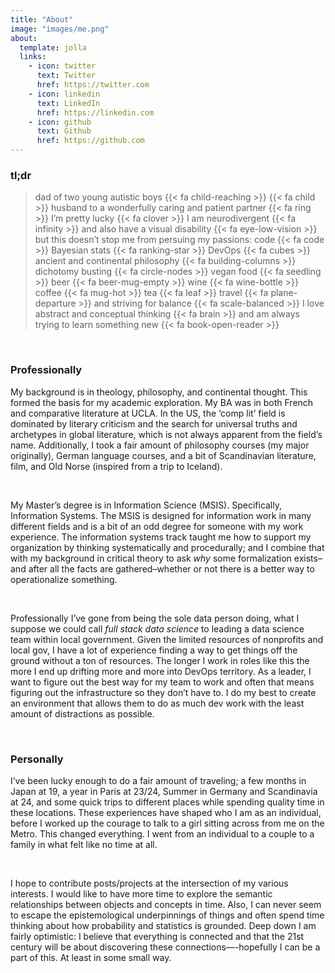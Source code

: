 ```yaml
---
title: "About"
image: "images/me.png"
about:
  template: jolla
  links:
    - icon: twitter
      text: Twitter
      href: https://twitter.com
    - icon: linkedin
      text: LinkedIn
      href: https://linkedin.com
    - icon: github
      text: Github
      href: https://github.com
---
```


### tl;dr

> dad of two young autistic boys {{< fa child-reaching >}} {{< fa child >}} husband to a wonderfully caring and patient partner {{< fa ring >}} I'm pretty lucky {{< fa clover >}} I am neurodivergent {{< fa infinity >}} and also have a visual disability {{< fa eye-low-vision >}} but this doesn't stop me from persuing my passions: code {{< fa code >}} Bayesian stats {{< fa ranking-star >}} DevOps {{< fa cubes >}} ancient and continental philosophy {{< fa building-columns >}} dichotomy busting {{< fa circle-nodes >}} vegan food {{< fa seedling >}} beer {{< fa beer-mug-empty >}} wine {{< fa wine-bottle >}} coffee {{< fa mug-hot >}} tea {{< fa leaf >}} travel {{< fa plane-departure >}} and striving for balance {{< fa scale-balanced >}} I love abstract and conceptual thinking {{< fa brain >}} and am always trying to learn something new {{< fa book-open-reader >}} 

<br>

### Professionally

My background is in theology, philosophy, and continental thought. This formed the basis for my academic exploration. My BA was in both French and comparative literature at UCLA. In the US, the ‘comp lit’ field is dominated by literary criticism and the search for universal truths and archetypes in global literature, which is not always apparent from the field’s name. Additionally, I took a fair amount of philosophy courses (my major originally), German language courses, and a bit of Scandinavian literature, film, and Old Norse (inspired from a trip to Iceland).  

<br>

My Master’s degree is in Information Science (MSIS). Specifically, Information Systems. The MSIS is designed for information work in many different fields and is a bit of an odd degree for someone with my work experience. The information systems track taught me how to support my organization by thinking systematically and  procedurally; and I combine that with my background in critical theory to ask _why_ some formalization exists--and after all the facts are gathered--whether or not there is a better way to operationalize something. 

<br>

Professionally I've gone from being the sole data person doing, what I suppose we could call _full stack data science_ to leading a data science team within local government. Given the limited resources of nonprofits and local gov, I have a lot of experience finding a way to get things off the ground without a ton of resources. The longer I work in roles like this the more I end up drifting more and more into DevOps territory. As a leader, I want to figure out the best way for my team to work and often that means figuring out the infrastructure so they don't have to. I do my best to create an environment that allows them to do as much dev work with the least amount of distractions as possible.

<br>

### Personally

I’ve been lucky enough to do a fair amount of traveling; a few months in Japan at 19, a year in Paris at 23/24, Summer in Germany and Scandinavia at 24, and some quick trips to different places while spending quality time in these locations.  These experiences have shaped who I am as an individual, before I worked up the courage to talk to a girl sitting across from me on the Metro. This changed everything. I went from an individual to a couple to a family in what felt like no time at all.

<br>

I hope to contribute posts/projects at the intersection of my various interests. I would like to have more time to explore the semantic relationships between objects and concepts in time. Also, I can never seem to escape the epistemological underpinnings of things and often spend time thinking about how probability and statistics is grounded. Deep down I am fairly optimistic: I believe that everything is connected and that the 21st century will be about discovering these connections—-hopefully I can be a part of this. At least in some small way.
